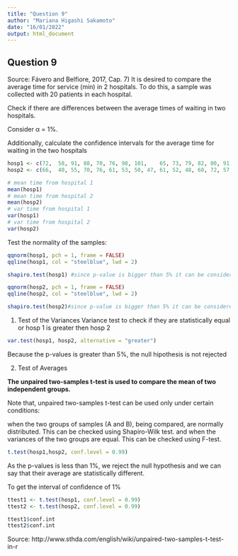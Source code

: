 ```yaml
---
title: "Question 9"
author: "Mariana Higashi Sakamoto"
date: "16/01/2022"
output: html_document
---
```


## Question 9
Source: Fávero and Belfiore, 2017, Cap. 7) 
It is desired to compare the average time for service (min) in 2 hospitals.
To do this, a sample was collected with 20 patients in each hospital.

Check if there are differences between the average times of waiting in two hospitals. 

Consider α = 1%.

Additionally, calculate the confidence intervals for the average time for waiting in the two hospitals


```r
hosp1 <- c(72,	58,	91,	88,	70,	76,	98,	101,	65,	73,	79,	82,	80,	91,	93,	88,	97,	83,	71,	74)
hosp2 <- c(66,	40,	55,	70,	76,	61,	53,	50,	47,	61,	52,	48,	60,	72,	57,	70,	66,	55,	46,	51)

# mean time from hospital 1
mean(hosp1)
# mean time from hospital 2
mean(hosp2)
# var time from hospital 1
var(hosp1)
# var time from hospital 2
var(hosp2)
```

Test the normality of the samples:
```r

qqnorm(hosp1, pch = 1, frame = FALSE)
qqline(hosp1, col = "steelblue", lwd = 2)

shapiro.test(hosp1) #since p-value is bigger than 5% it can be considered normal

qqnorm(hosp2, pch = 1, frame = FALSE)
qqline(hosp2, col = "steelblue", lwd = 2)

shapiro.test(hosp2)#since p-value is bigger than 5% it can be considered normal


```

1. Test of the Variances
Variance test to check if they are statistically equal or hosp 1 is greater then hosp 2
```r
var.test(hosp1, hosp2, alternative = "greater")
```
Because the p-values is greater than 5%, the null hipothesis is not rejected

2. Test of Averages

**The unpaired two-samples t-test is used to compare the mean of two independent groups.**

Note that, unpaired two-samples t-test can be used only under certain conditions:

when the two groups of samples (A and B), being compared, are normally distributed. This can be checked using Shapiro-Wilk test.
and when the variances of the two groups are equal. This can be checked using F-test.

```r
t.test(hosp1,hosp2, conf.level = 0.99)
```
As the p-values is less than 1%, we reject the null hypothesis and we can say that their average are statistically different.


To get the interval of confidence of 1%

```r
ttest1 <- t.test(hosp1, conf.level = 0.99)
ttest2 <- t.test(hosp2, conf.level = 0.99)

ttest1$conf.int
ttest2$conf.int
```
Source: 
http://www.sthda.com/english/wiki/unpaired-two-samples-t-test-in-r

